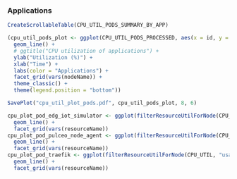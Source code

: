 ### Applications

```r
CreateScrollableTable(CPU_UTIL_PODS_SUMMARY_BY_APP)
```

```r
(cpu_util_pods_plot <- ggplot(CPU_UTIL_PODS_PROCESSED, aes(x = id, y = X_value, colour = application)) +
  geom_line() +
  # ggtitle("CPU utilization of applications") +
  ylab("Utilization (%)") +
  xlab("Time") +
  labs(color = "Applications") +
  facet_grid(vars(nodeName)) +
  theme_classic() +
  theme(legend.position = "bottom"))

SavePlot("cpu_util_plot_pods.pdf", cpu_util_pods_plot, 8, 6)
```

```r
cpu_plot_pod_edg_iot_simulator <- ggplot(filterResourceUtilForNode(CPU_UTIL, "usageCPUPercentage", "POD", "edge-iot-simulator"), aes(x = timestamp, y = X_value, group = resourceName)) +
  geom_line() +
  facet_grid(vars(resourceName))
cpu_plot_pod_pulceo_node_agent <- ggplot(filterResourceUtilForNode(CPU_UTIL, "usageCPUPercentage", "POD", "pulceo-node-agent"), aes(x = timestamp, y = X_value, group = resourceName)) +
  geom_line() +
  facet_grid(vars(resourceName))
cpu_plot_pod_traefik <- ggplot(filterResourceUtilForNode(CPU_UTIL, "usageCPUPercentage", "POD", "traefik"), aes(x = timestamp, y = X_value, group = resourceName)) +
  geom_line() +
  facet_grid(vars(resourceName))
```
